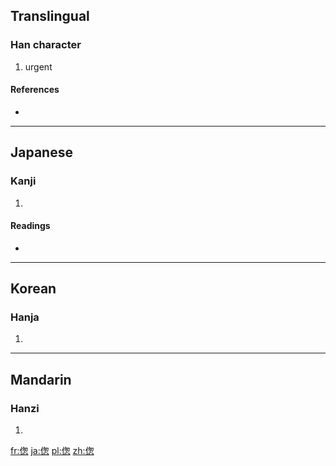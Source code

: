 {{also|傯}}
==Translingual==

===Han character===
{{Han char|rn=9|rad=人|as=09|sn=11|four=|canj=人心大心 (OPKP)}}

# urgent

====References====
* {{Han ref|kx=0111.250|dkj=00889|dj=0237.220|hdz=10194.030|uh=506C|ud=20588}}

----

==Japanese==

===Kanji===
{{ja-kanji|grade=|rs=人09}}

# {{defn|Japanese|sort=人09}}

====Readings====
* {{ja-readings|on=[[そう]] (sō)|kun=[[くるしむ]] (kurushimu), [[せわしい]] (sewashii), [[あわただしい]] (awatadashii)}}

----

==Korean==

===Hanja===
{{ko-hanja|hangeul=총|rv=chong|mr=ch'ong}}

# {{defn|Korean|sort=人09}}

----

==Mandarin==

===Hanzi===
{{cmn-hanzi|tra=傯|pin=[[zǒng]] ([[zong3]])|wg=tsung<sup>3</sup>}}

# {{defn|Mandarin|sort=人09}}

[[fr:偬]]
[[ja:偬]]
[[pl:偬]]
[[zh:偬]]